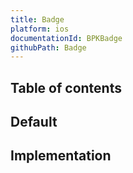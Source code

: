 ```yaml
---
title: Badge
platform: ios
documentationId: BPKBadge
githubPath: Badge
---
```




## Table of contents

## Default

<IOSComponentScreenshots
  lightMode={screenshotAll}
  darkMode={screenshotAllDm}
  altText="The various configurations of badges." />

## Implementation

<Readme file={readme} />

